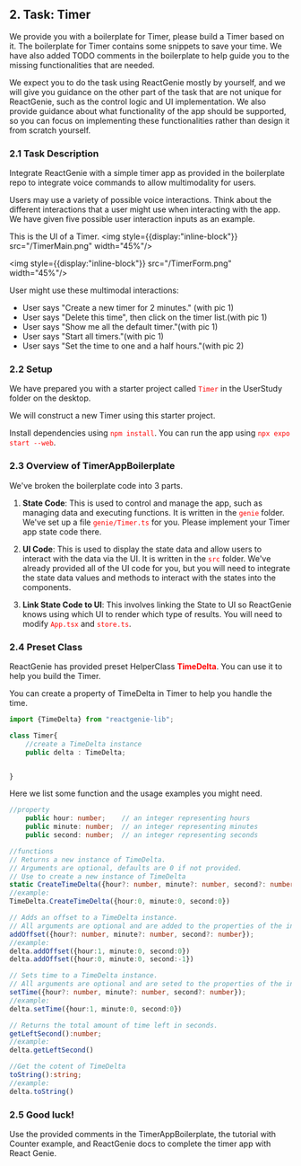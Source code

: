 ## 2. Task: Timer
We provide you with a boilerplate for Timer, please build a Timer based on it.
The boilerplate for Timer contains some snippets to save your time. We have also added TODO comments 
in the boilerplate to help guide you to the missing functionalities that are needed.

We expect you to do the task using ReactGenie mostly by yourself,
and we will give you guidance on the other part of the task that are not unique for ReactGenie,
such as the control logic and UI implementation.
We also provide guidance about what functionality of the app should be supported,
so you can focus on implementing these functionalities rather than design it from scratch yourself.

### 2.1 Task Description
Integrate ReactGenie with a simple timer app as provided in the boilerplate repo to integrate voice commands to 
allow multimodality for users.

Users may use a variety of possible voice interactions. Think about the different interactions that a user 
might use when interacting with the app. We have given five possible user interaction inputs as an example.

This is the UI of a Timer. 
<img style={{display:"inline-block"}} src="/TimerMain.png" width="45%"/>

<img style={{display:"inline-block"}} src="/TimerForm.png" width="45%"/>

User might use these multimodal interactions:


* User says "Create a new timer for 2 minutes." (with pic 1)
* User says "Delete this time", then click on the timer list.(with pic 1)
* User says "Show me all the default timer."(with pic 1)
* User says "Start all timers."(with pic 1)
* User says "Set the time to one and a half hours."(with pic 2)

### 2.2 Setup
We have prepared you with a starter project called <font color="red">`Timer`</font> in the UserStudy folder on the desktop.

We will construct a new Timer using this starter project.

Install dependencies using <font color='red'>`npm install`</font>.
You can run the app using <font color='red'>`npx expo start --web`</font>.

### 2.3 Overview of TimerAppBoilerplate

We've broken the boilerplate code into 3 parts.

1. **State Code**: This is used to control and manage the app, such as managing data and executing functions.
It is written in the <font color="red">`genie`</font> folder. We've set up a file <font color="red">`genie/Timer.ts`</font> for you. Please implement
your Timer app state code there.

2. **UI Code**: This is used to display the state data and allow users to interact with the data via the UI. It is written in the
<font color="red">`src`</font> folder. We've already provided all of the UI code for you, but you will need to integrate
the state data values and methods to interact with the states into the components.

3. **Link State Code to UI**: This involves linking the State to UI so ReactGenie knows using which UI to render which type of results. You will need to modify <font color="red">`App.tsx`</font> and <font color="red">`store.ts`</font>.


### 2.4 Preset Class
ReactGenie has provided preset HelperClass <font color='red'>**TimeDelta**</font>. You can use it to help you build the Timer.

You can create a property of TimeDelta in Timer to help you handle the time.
```typescript
import {TimeDelta} from "reactgenie-lib";

class Timer{
    //create a TimeDelta instance
    public delta : TimeDelta;


}
```


Here we list some function and the usage examples you might need.
```typescript filename="TimeDelta"
//property
    public hour: number;    // an integer representing hours
    public minute: number;  // an integer representing minutes
    public second: number;  // an integer representing seconds

//functions
// Returns a new instance of TimeDelta.
// Arguments are optional, defaults are 0 if not provided. 
// Use to create a new instance of TimeDelta
static CreateTimeDelta({hour?: number, minute?: number, second?: number}) : TimeDelta;
//example:
TimeDelta.CreateTimeDelta({hour:0, minute:0, second:0})

// Adds an offset to a TimeDelta instance.
// All arguments are optional and are added to the properties of the instance
addOffset({hour?: number, minute?: number, second?: number});
//example: 
delta.addOffset({hour:1, minute:0, second:0})
delta.addOffset({hour:0, minute:0, second:-1})

// Sets time to a TimeDelta instance.
// All arguments are optional and are seted to the properties of the instance
setTime({hour?: number, minute?: number, second?: number});
//example: 
delta.setTime({hour:1, minute:0, second:0})

// Returns the total amount of time left in seconds.
getLeftSecond():number;
//example: 
delta.getLeftSecond()

//Get the cotent of TimeDelta
toString():string;
//example: 
delta.toString()
```

### 2.5 Good luck!

Use the provided comments in the TimerAppBoilerplate, the tutorial with Counter example, and ReactGenie docs to 
complete the timer app with React Genie.